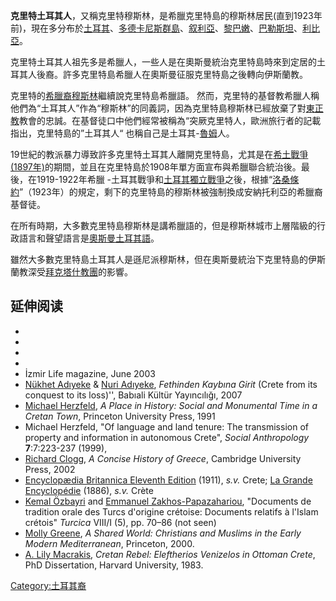 '''克里特土耳其人'''，又稱克里特穆斯林，是希臘克里特島的穆斯林居民(直到1923年前)，現在多分布於[[土耳其|土耳其]]、[[多德卡尼斯群島|多德卡尼斯群島]]、[[叙利亞|叙利亞]]、[[黎巴嫩|黎巴嫩]]、[[巴勒斯坦|巴勒斯坦]]、[[利比亞|利比亞]]。

克里特土耳其人祖先多是希臘人，一些人是在奧斯曼統治克里特島時來到定居的土耳其人後裔。許多克里特島希臘人在奧斯曼征服克里特島之後轉向伊斯蘭教。

克里特的[[希臘裔穆斯林|希臘裔穆斯林]]繼續說克里特島希臘語。 然而，克里特的基督教希臘人稱他們為“土耳其人”作為“穆斯林”的同義詞，因為克里特島穆斯林已經放棄了對[[東正教|東正教]]教會的忠誠。在基督徒口中他們經常被稱為“突厥克里特人，歐洲旅行者的記載指出，克里特島的”土耳其人“ 也稱自己是土耳其-[[魯姆|魯姆]]人。

19世紀的教派暴力導致許多克里特土耳其人離開克里特島，尤其是在[[希土戰爭_(1897年)|希土戰爭 (1897年)]]的期間，並且在克里特島於1908年單方面宣布與希臘聯合統治後。最後，在1919-1922年希臘 -土耳其戰爭和[[土耳其獨立戰爭|土耳其獨立戰爭]]之後，根據“[[洛桑條約|洛桑條約]]”（1923年）的規定，剩下的克里特島的穆斯林被強制換成安納托利亞的希臘裔基督徒。

在所有時期，大多數克里特島穆斯林是講希臘語的，但是穆斯林城市上層階級的行政語言和聲望語言是[[奧斯曼土耳其語|奧斯曼土耳其語]]。

雖然大多數克里特島土耳其人是遜尼派穆斯林，但在奧斯曼統治下克里特島的伊斯蘭教深受[[拜克塔什教團|拜克塔什教團]]的影響。

==延伸阅读==
{{refbegin}}

* {{cite book|title = Kritimu: Girit'im benim – novellized souvenirs |isbn=978-975-07-0424-6|author=Saba Altınsay|publisher=Can Yayinlari|year= 2004|author-link=Saba Altınsay}}
* {{cite book|title = Savaşın çocukları (''Children of the war'') - novellized souvenirs |isbn=975-14-0847-4|author=Ahmet Yorulmaz|publisher=Remzi Kitabevi|year= 2002|author-link=Ahmet Yorulmaz}}
* {{cite book|title = Kenya - Girit - İstanbul Köle Kıyısından İnsan Biyografileri (''Human biographies from the shores of slavery of Kenya, Crete and Istanbul'') |isbn=975-7891-80-0|author=Mustafa Olpak|publisher=Ozan Yayıncılık|year= 2005|author-link=Mustafa Olpak}}
* {{cite book|title = Kenya'dan İstanbul'a Köle Kıyısı (''Shores of slavery from Kenya to Istanbul'') |isbn=978-975-01103-4-4|author=Mustafa Olpak|publisher=Ozan Yayıncılık|year= 2005}}
* İzmir Life magazine, June 2003
* [[Nükhet_Adıyeke|Nükhet Adıyeke]] & [[Nuri_Adıyeke|Nuri Adıyeke]], ''Fethinden Kaybına Girit'' (Crete from its conquest to its loss)'', Babıali Kültür Yayıncılığı, 2007
* [[Michael_Herzfeld|Michael Herzfeld]], ''A Place in History: Social and Monumental Time in a Cretan Town'', Princeton University Press, 1991
* Michael Herzfeld, "Of language and land tenure: The transmission of property and information in autonomous Crete", ''Social Anthropology'' '''7''':7:223-237 (1999),
* [[Richard_Clogg|Richard Clogg]], ''A Concise History of Greece'', Cambridge University Press, 2002
* [[Encyclopædia_Britannica_Eleventh_Edition|Encyclopædia Britannica Eleventh Edition]] (1911), ''s.v.'' Crete; [[La_Grande_Encyclopédie|La Grande Encyclopédie]] (1886), ''s.v.'' Crète
* [[Kemal_Özbayri|Kemal Özbayri]] and [[Emmanuel_Zakhos-Papazahariou|Emmanuel Zakhos-Papazahariou]], "Documents de tradition orale des Turcs d'origine crétoise: Documents relatifs à l'Islam crétois" ''Turcica'' VIII/I (5), pp. 70–86 (not seen) <!-- looks like good source for oral tradition and popular culture-->
* [[Molly_Greene|Molly Greene]], ''A Shared World: Christians and Muslims in the Early Modern Mediterranean'', Princeton, 2000. {{ISBN|0-691-00898-1}}
* [[A._Lily_Macrakis|A. Lily Macrakis]], ''Cretan Rebel: Eleftherios Venizelos in Ottoman Crete'', PhD Dissertation, Harvard University, 1983.
{{refend}}

[[Category:土耳其裔|Category:土耳其裔]]